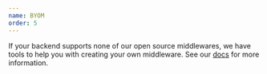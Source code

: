 ```yaml
---
name: BYOM
order: 5
---
```


If your backend supports none of our open source middlewares, we have tools to help you with
creating your own middleware. See our [docs](/docs/byom) for more information.
